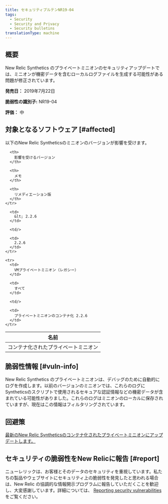 ```yaml
---
title: セキュリティブルテンNR19-04
tags:
  - Security
  - Security and Privacy
  - Security bulletins
translationType: machine
---
```


## 概要

New Relic Synthetics のプライベートミニオンのセキュリティアップデートでは、ミニオンが機密データを含むローカルログファイルを生成する可能性がある問題が修正されています。

**発売日：** 2019年7月22日

**脆弱性の識別子:** NR19-04

**評価：** 中

## 対象となるソフトウェア [#affected]

以下のNew Relic Syntheticsのミニオンのバージョンが影響を受けます。

<table>
  <thead>
    <tr>
      <th>
        名前
      </th>

      <th>
        影響を受けるバージョン
      </th>

      <th>
        メモ
      </th>

      <th>
        リメディエーション版
      </th>
    </tr>
  </thead>

  <tbody>
    <tr>
      <td>
        コンテナ化されたプライベートミニオン
      </td>

      <td>
        &lt; 2.2.6
      </td>

      <td/>

      <td>
        2.2.6
      </td>
    </tr>

    <tr>
      <td>
        VMプライベートミニオン（レガシー）
      </td>

      <td>
        すべて
      </td>

      <td/>

      <td>
        プライベートミニオンのコンテナ化 2.2.6
      </td>
    </tr>
  </tbody>
</table>

## 脆弱性情報 [#vuln-info]

New Relic Synthetics のプライベートミニオンは、デバッグのために自動的にログを作成します。以前のバージョンのミニオンでは、これらのログにSyntheticsのスクリプトで使用されるセキュアな認証情報などの機密データが含まれている可能性がありました。これらのログはミニオンのローカルに保存されていますが、現在はこの情報はフィルタリングされています。

## 回避策

[最新のNew Relic Syntheticsのコンテナ化されたプライベートミニオンにアップデートします。](/docs/synthetics/new-relic-synthetics/private-locations/install-containerized-private-minions-cpms#install-update)

## セキュリティの脆弱性をNew Relicに報告 [#report]

ニューレリックは、お客様とそのデータのセキュリティを重視しています。私たちの製品やウェブサイトにセキュリティ上の脆弱性を発見したと思われる場合は、New Relic の協調的な情報開示プログラムに報告していただくことを歓迎し、大変感謝しています。詳細については、 [Reporting security vulnerabilities](/docs/security/new-relic-security/data-privacy/reporting-security-vulnerabilities) をご覧ください。
